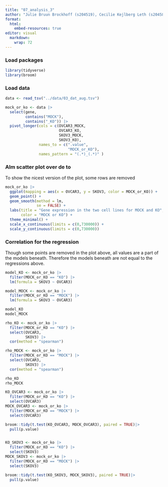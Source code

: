 ```yaml
---
title: "07_analysis_3"
author: "Julie Bruun Brockhoff (s204519), Cecilie Kejlberg Leth (s204584), Amalie Drud Nielsen (s204560), Chrysillis Hellemann Polhaus (s153664), Lise Lotte Eriksen (s154123)"
format: 
  html:
    embed-resources: true
editor: visual
  markdown: 
    wrap: 72
---
```


### Load packages

```r
library(tidyverse)
library(broom)
```

### Load data

```r
data <- read_tsv("../data/03_dat_aug.tsv")
```

```r
mock_or_ko <- data |> 
  select(gene, 
         contains("MOCK"), 
         contains("_KO")) |> 
  pivot_longer(cols = c(OVCAR3_MOCK, 
                        OVCAR3_KO, 
                        SKOV3_MOCK, 
                        SKOV3_KO), 
               names_to = c(".value", 
                            "MOCK_or_KO"), 
               names_pattern = "(.*)_(.*)" )
```

### Alm scatter plot over de to

To show the nicest version of the plot, some rows are removed

```r
mock_or_ko |> 
  ggplot(mapping = aes(x = OVCAR3, y = SKOV3, color = MOCK_or_KO)) +
  geom_point() + 
  geom_smooth(method = lm,
              se = FALSE) +
  labs(title = "Gene expression in the two cell lines for MOCK and KO",
       color = "MOCK or KO") +
  theme_minimal() +
  scale_x_continuous(limits = c(0,730000)) +
  scale_y_continuous(limits = c(0,730000))
```

### Correlation for the regression

Though some points are removed in the plot above, all values are a part of the models beneath. Therefore the models beneath are not equal to the regressions above.

```r
model_KO <- mock_or_ko |> 
  filter(MOCK_or_KO == "KO") |> 
  lm(formula = SKOV3 ~ OVCAR3)

model_MOCK <- mock_or_ko |> 
  filter(MOCK_or_KO == "MOCK") |> 
  lm(formula = SKOV3 ~ OVCAR3)

model_KO
model_MOCK

rho_KO <- mock_or_ko |> 
  filter(MOCK_or_KO == "KO") |> 
  select(OVCAR3,
         SKOV3) |> 
  cor(method = "spearman")

rho_MOCK <- mock_or_ko |> 
  filter(MOCK_or_KO == "MOCK") |> 
  select(OVCAR3,
         SKOV3) |> 
  cor(method = "spearman")

rho_KO
rho_MOCK
```

```r
KO_OVCAR3 <- mock_or_ko |> 
  filter(MOCK_or_KO == "KO") |> 
  select(OVCAR3)
MOCK_OVCAR3 <- mock_or_ko |> 
  filter(MOCK_or_KO == "MOCK") |> 
  select(OVCAR3)

broom::tidy(t.test(KO_OVCAR3, MOCK_OVCAR3), paired = TRUE)|> 
  pull(p.value)


KO_SKOV3 <- mock_or_ko |> 
  filter(MOCK_or_KO == "KO") |> 
  select(SKOV3)
MOCK_SKOV3 <- mock_or_ko |> 
  filter(MOCK_or_KO == "MOCK") |> 
  select(SKOV3)

broom::tidy(t.test(KO_SKOV3, MOCK_SKOV3), paired = TRUE)|> 
  pull(p.value)
```
